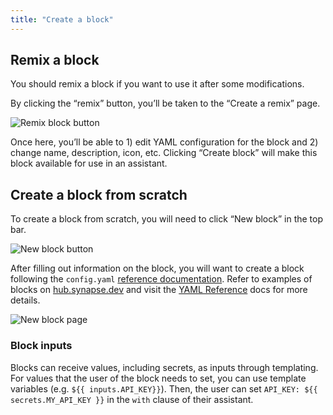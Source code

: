 ```yaml
---
title: "Create a block"
---
```


## Remix a block

You should remix a block if you want to use it after some modifications.

By clicking the “remix” button, you’ll be taken to the “Create a remix” page.

![Remix block button](/images/hub/blocks/images/block-remix-button-913beb80672662855acc7013561c78d0.png)

Once here, you’ll be able to 1) edit YAML configuration for the block and 2) change name, description, icon, etc. Clicking “Create block” will make this block available for use in an assistant.

## Create a block from scratch

To create a block from scratch, you will need to click “New block” in the top bar.

![New block button](/images/hub/blocks/images/block-new-button-03d90f6cc9be774c52bdfc4baa5d634e.png)

After filling out information on the block, you will want to create a block following the `config.yaml` [reference documentation](/reference). Refer to examples of blocks on [hub.synapse.dev](https://hub.synapse.dev/explore/models) and visit the [YAML Reference](/reference#complete-yaml-config-example) docs for more details.

![New block page](/images/hub/blocks/images/block-new-page-2d7faf71739d0f062d555b5d7257fb56.png)

### Block inputs

Blocks can receive values, including secrets, as inputs through templating. For values that the user of the block needs to set, you can use template variables (e.g. `${{ inputs.API_KEY}}`). Then, the user can set `API_KEY: ${{ secrets.MY_API_KEY }}` in the `with` clause of their assistant.
